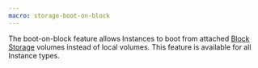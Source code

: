 ```yaml
---
macro: storage-boot-on-block
---
```


The boot-on-block feature allows Instances to boot from attached [Block Storage](#block-volumes) volumes instead of local volumes. This feature is available for all Instance types.
